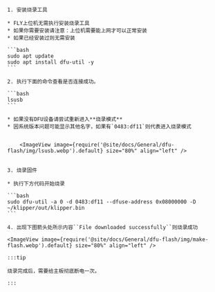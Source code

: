 

    1. 安装烧录工具

    * FLY上位机无需执行安装烧录工具
    * 如果你需要安装请注意：上位机需要能上网才可以正常安装
    * 如果已经安装过则无需安装

    ```bash
    sudo apt update
    sudo apt install dfu-util -y
    ```

    2. 执行下面的命令查看是否连接成功。

    ```bash
    lsusb
    ```

    * 如果没有DFU设备请尝试重新进入**烧录模式**
    * 因系统版本问题可能显示其他名字，如果有`0483:df11`则代表进入烧录模式


        <ImageView image={require('@site/docs/General/dfu-flash/img/lsusb.webp').default} size="80%" align="left" />    


    3. 烧录固件

    * 执行下方代码开始烧录
    
    ```bash
    sudo dfu-util -a 0 -d 0483:df11 --dfuse-address 0x08000000 -D ~/klipper/out/klipper.bin
    ```

    4. 出现下图箭头处所示内容``File downloaded successfully``则烧录成功

    <ImageView image={require('@site/docs/General/dfu-flash/img/make-flash.webp').default} size="80%" align="left" />    

    :::tip

    烧录完成后，需要给主板彻底断电一次。

    :::
